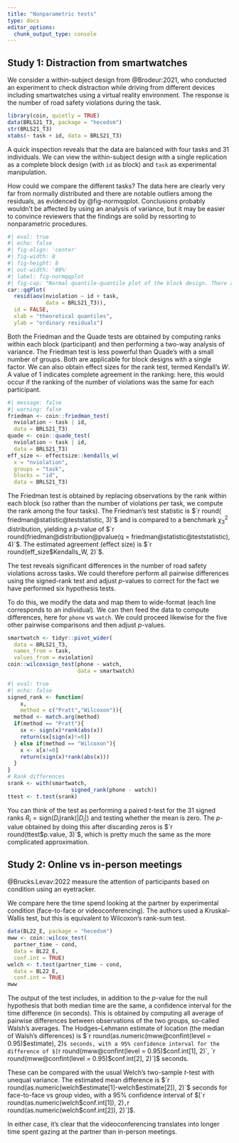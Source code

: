 ```yaml
---
title: "Nonparametric tests"
type: docs
editor_options: 
  chunk_output_type: console
---
```


## Study 1: Distraction from smartwatches

We consider a within-subject design from @Brodeur:2021, who conducted an experiment to check distraction while driving from different devices including smartwatches using a virtual reality environment. The response is the number of road safety violations during the task.

```r
library(coin, quietly = TRUE)
data(BRLS21_T3, package = "hecedsm")
str(BRLS21_T3)
xtabs(~ task + id, data = BRLS21_T3)
```

A quick inspection reveals that the data are balanced with four tasks and 31 individuals. We can view the within-subject design with a single replication as a complete block design (with `id` as block) and `task` as experimental manipulation.

How could we compare the different tasks? The data here are clearly very far from normally distributed and there are notable outliers among the residuals, as evidenced by @fig-normqqplot. Conclusions probably wouldn't be affected by using an analysis of variance, but it may be easier to convince reviewers that the findings are solid by ressorting to nonparametric procedures.


```r
#| eval: true
#| echo: false
#| fig-align: 'center'
#| fig-width: 8
#| fig-height: 8
#| out-width: '80%'
#| label: fig-normqqplot
#| fig-cap: "Normal quantile-quantile plot of the block design. There are many outliers"
car::qqPlot(
  resid(aov(nviolation ~ id + task, 
            data = BRLS21_T3)),
  id = FALSE, 
  xlab = "theoretical quantiles",
  ylab = "ordinary residuals")
```

Both the Friedman and the Quade tests are obtained by computing ranks within each block (participant) and then performing a two-way analysis of variance. The Friedman test is less powerful than Quade's with a small number of groups. Both are applicable for block designs with a single factor. We can also obtain effect sizes for the rank test, termed Kendall's $W$. A value of 1 indicates complete agreement in the ranking: here, this would occur if the ranking of the number of violations was the same for each participant.

```r
#| message: false
#| warning: false
friedman <- coin::friedman_test(
  nviolation ~ task | id,
  data = BRLS21_T3)
quade <- coin::quade_test(
  nviolation ~ task | id,
  data = BRLS21_T3)
eff_size <- effectsize::kendalls_w(
  x = "nviolation", 
  groups = "task", 
  blocks = "id", 
  data = BRLS21_T3)
```


The Friedman test is obtained by replacing observations by the rank within each block (so rather than the number of violations per task, we compute the rank among the four tasks). The Friedman's test statistic is $`r round( friedman@statistic@teststatistic, 3)`$ and is compared to a benchmark $\chi^2_3$ distribution, yielding a $p$-value of $`r round(friedman@distribution@pvalue(q = friedman@statistic@teststatistic), 4)`$. The estimated agreement (effect size) is $`r round(eff_size$Kendalls_W, 2)`$.

The test reveals significant differences in the number of road safety violations across tasks. We could therefore perform all pairwise differences using the signed-rank test and adjust $p$-values to correct for the fact we have performed six hypothesis tests.


To do this, we modify the data and map them to wide-format (each line corresponds to an individual). We can then feed the data to compute differences, here for `phone` vs `watch`. We could proceed likewise for the five other pairwise comparisons and then adjust $p$-values.

```r
smartwatch <- tidyr::pivot_wider(
  data = BRLS21_T3,
  names_from = task,
  values_from = nviolation)
coin::wilcoxsign_test(phone ~ watch,
                      data = smartwatch)
```


```r
#| eval: true
#| echo: false
signed_rank <- function(
    x,
    method = c("Pratt","Wilcoxon")){
  method <- match.arg(method)
  if(method == "Pratt"){
    sx <- sign(x)*rank(abs(x))
    return(sx[sign(x)!=0])
  } else if(method == "Wilcoxon"){
    x <- x[x!=0]
    return(sign(x)*rank(abs(x)))
  }
}
# Rank differences
srank <- with(smartwatch,
                    signed_rank(phone - watch))
ttest <- t.test(srank)
```

You can think of the test as performing a paired $t$-test for the 31 signed ranks $R_i =\mathsf{sign}(D_i) \mathsf{rank}(|D_i|)$ and testing whether the mean is zero. The $p$-value obtained by doing this after discarding zeros is $`r round(ttest$p.value, 3)`$, which is pretty much the same as the more complicated approximation.


## Study 2: Online vs in-person meetings

@Brucks.Levav:2022 measure the attention of participants based on condition using an eyetracker.

We compare here the time spend looking at the partner by experimental condition (face-to-face or videoconferencing). The authors used a Kruskal--Wallis test, but this is equivalent to Wilcoxon's rank-sum test.

```r
data(BL22_E, package = "hecedsm")
mww <- coin::wilcox_test(
  partner_time ~ cond, 
  data = BL22_E, 
  conf.int = TRUE)
welch <- t.test(partner_time ~ cond, 
  data = BL22_E, 
  conf.int = TRUE)
mww
```

The output of the test includes, in addition to the $p$-value for the null hypothesis that both median time are the same, a confidence interval for the time difference (in seconds). This is obtained by computing all average of pairwise differences between observations of the two groups, so-called Walsh's averages. The Hodges--Lehmann estimate of location (the median of Walsh's differences) is $`r round(as.numeric(mww@confint(level = 0.95)$estimate), 2)`$ seconds, with a 95% confidence interval for the difference of $[`r round(mww@confint(level = 0.95)$conf.int[1], 2)`, `r round(mww@confint(level = 0.95)$conf.int[2], 2)`]$ seconds.

These can be compared with the usual Welch's two-sample $t$-test with unequal variance. The estimated mean difference is $`r round(as.numeric(welch$estimate[1]-welch$estimate[2]), 2)`$ seconds for face-to-face vs group video, with a 95% confidence interval of  $[`r round(as.numeric(welch$conf.int[1]), 2)`, `r round(as.numeric(welch$conf.int[2]), 2)`]$.

In either case, it's clear that the videoconferencing translates into longer time spent gazing at the partner than in-person meetings.


